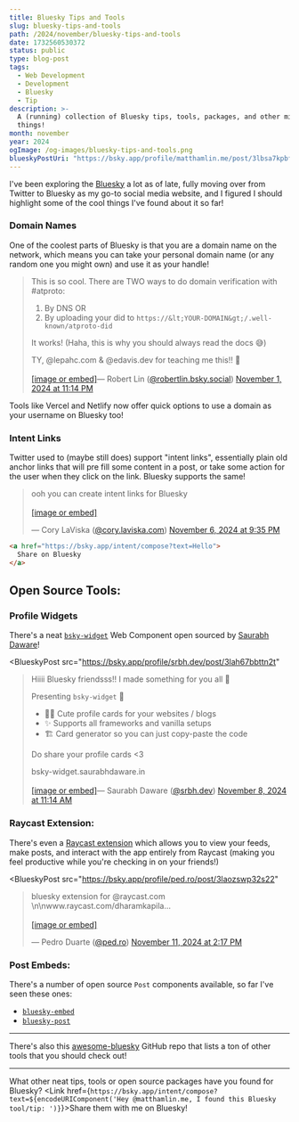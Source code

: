 ```yaml
---
title: Bluesky Tips and Tools
slug: bluesky-tips-and-tools
path: /2024/november/bluesky-tips-and-tools
date: 1732560530372
status: public
type: blog-post
tags:
  - Web Development
  - Development
  - Bluesky
  - Tip
description: >-
  A (running) collection of Bluesky tips, tools, packages, and other misc
  things!
month: november
year: 2024
ogImage: /og-images/bluesky-tips-and-tools.png
blueskyPostUri: "https://bsky.app/profile/matthamlin.me/post/3lbsa7kpbf227"
---
```



I've been exploring the [Bluesky](https://bsky.social/about) a lot as of late, fully moving over from Twitter to Bluesky as my go-to social media website, and I figured I should highlight some of the cool things I've found about it so far!

### Domain Names

One of the coolest parts of Bluesky is that you are a domain name on the network, which means you can take your personal domain name (or any random one you might own) and use it as your handle!

<BlueskyPost src="https://bsky.app/profile/robertl.in/post/3l7wpu4rrha2q">
<blockquote className="bluesky-embed" data-bluesky-uri="at://did:plc:5wlpm2j3d6can6quf5hotdcc/app.bsky.feed.post/3l7wpu4rrha2q" data-bluesky-cid="bafyreiambef2u7akbgxoey3w73vp6hjgpjakfpnrdvcrkcghskn3xmv2t4">
This is so cool.  There are TWO ways to do domain verification with #atproto:

1. By DNS
OR
2. By uploading your did to `https://&lt;YOUR-DOMAIN&gt;/.well-known/atproto-did`

It works! (Haha, this is why you should always read the docs 😅)

TY, @lepahc.com &amp; @edavis.dev for teaching me this!! 🙏<br/><br/><a href="https://bsky.app/profile/did:plc:5wlpm2j3d6can6quf5hotdcc/post/3l7wpu4rrha2q?ref_src=embed">[image or embed]</a>&mdash; Robert Lin (<a href="https://bsky.app/profile/did:plc:5wlpm2j3d6can6quf5hotdcc?ref_src=embed">@robertlin.bsky.social</a>) <a href="https://bsky.app/profile/did:plc:5wlpm2j3d6can6quf5hotdcc/post/3l7wpu4rrha2q?ref_src=embed">November 1, 2024 at 11:14 PM</a>
</blockquote>
</BlueskyPost>

Tools like Vercel and Netlify now offer quick options to use a domain as your username on Bluesky too!

### Intent Links

Twitter used to (maybe still does) support "intent links", essentially plain old anchor links that will pre fill some content in a post, or take some action for the user when they click on the link. Bluesky supports the same!

<BlueskyPost src="https://bsky.app/profile/cory.laviska.com/post/3lad7ydpx2j2j">
<blockquote className="bluesky-embed" data-bluesky-uri="at://did:plc:qkk4yywvh3b3qfdr4uhq3ub4/app.bsky.feed.post/3lad7ydpx2j2j" data-bluesky-cid="bafyreicfn7u66t3apitsqd7bqs27brx4sfaas3gcxpqytphadokwqnluly">
<p lang="en">ooh you can create intent links for Bluesky<br /><br /><a href="https://bsky.app/profile/did:plc:qkk4yywvh3b3qfdr4uhq3ub4/post/3lad7ydpx2j2j?ref_src=embed">[image or embed]</a></p>&mdash; Cory LaViska (<a href="https://bsky.app/profile/did:plc:qkk4yywvh3b3qfdr4uhq3ub4?ref_src=embed">@cory.laviska.com</a>) <a href="https://bsky.app/profile/did:plc:qkk4yywvh3b3qfdr4uhq3ub4/post/3lad7ydpx2j2j?ref_src=embed">November 6, 2024 at 9:35 PM</a>
</blockquote>
</BlueskyPost>

```html
<a href="https://bsky.app/intent/compose?text=Hello">
  Share on Bluesky
</a>
```

## Open Source Tools:

### Profile Widgets

There's a neat [`bsky-widget`](https://bsky-widget.srbh.dev/) Web Component open sourced by [Saurabh Daware](https://bsky.app/profile/srbh.dev)!

<BlueskyPost
  src="https://bsky.app/profile/srbh.dev/post/3lah67bbttn2t"
>
<blockquote class="bluesky-embed" data-bluesky-uri="at://did:plc:g2rca6xid75i3xwcifm5cphp/app.bsky.feed.post/3lah67bbttn2t" data-bluesky-cid="bafyreic4lxw2rac5aqz3owtk6tk3zpgp6fuq7sibab7djqrdskobkvns24">

Hiiii Bluesky friendsss!! I made something for you all 🤗

Presenting `bsky-widget` 🦋

- 💅🏼 Cute profile cards for your websites / blogs
- ✨ Supports all frameworks and vanilla setups
- 🏗️ Card generator so you can just copy-paste the code

Do share your profile cards &lt;3

bsky-widget.saurabhdaware.in<br/><br/><a href="https://bsky.app/profile/did:plc:g2rca6xid75i3xwcifm5cphp/post/3lah67bbttn2t?ref_src=embed">[image or embed]</a>&mdash; Saurabh Daware (<a href="https://bsky.app/profile/did:plc:g2rca6xid75i3xwcifm5cphp?ref_src=embed">@srbh.dev</a>) <a href="https://bsky.app/profile/did:plc:g2rca6xid75i3xwcifm5cphp/post/3lah67bbttn2t?ref_src=embed">November 8, 2024 at 11:14 AM</a>
</blockquote>
</BlueskyPost>

### Raycast Extension:

There's even a [Raycast extension](https://www.raycast.com/dharamkapila/bluesky) which allows you to view your feeds, make posts, and interact with the app entirely from Raycast (making you feel productive while you're checking in on your friends!)

<BlueskyPost
  src="https://bsky.app/profile/ped.ro/post/3laozswp32s22"
>
<blockquote class="bluesky-embed" data-bluesky-uri="at://did:plc:iajrasi3btaj5j4fidztqmao/app.bsky.feed.post/3laozswp32s22" data-bluesky-cid="bafyreidprdjm4rx4iobfcqx572pckpsxejegkfres3lbmtnsbcrpwg2fw4">

<p lang="en">bluesky extension for @raycast.com \n\nwww.raycast.com/dharamkapila...<br/><br/><a href="https://bsky.app/profile/did:plc:iajrasi3btaj5j4fidztqmao/post/3laozswp32s22?ref_src=embed">[image or embed]</a></p>
&mdash; Pedro Duarte (<a href="https://bsky.app/profile/did:plc:iajrasi3btaj5j4fidztqmao?ref_src=embed">@ped.ro</a>) <a href="https://bsky.app/profile/did:plc:iajrasi3btaj5j4fidztqmao/post/3laozswp32s22?ref_src=embed">November 11, 2024 at 2:17 PM</a>

</blockquote>

</BlueskyPost>

### Post Embeds:

There's a number of open source `Post` components available, so far I've seen these ones:

- [`bluesky-embed`](https://github.com/mary-ext/bluesky-embed)
- [`bluesky-post`](https://darn.es/bluesky-post-web-component/)

---

There's also this [awesome-bluesky](https://github.com/fishttp/awesome-bluesky) GitHub repo that lists a ton of other tools that you should check out!

---

What other neat tips, tools or open source packages have you found for Bluesky? <Link href={`https://bsky.app/intent/compose?text=${encodeURIComponent('Hey @matthamlin.me, I found this Bluesky tool/tip: ')}`}>Share them with me on Bluesky!</Link>

